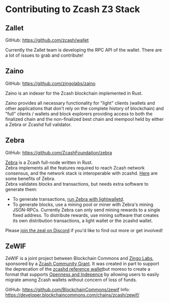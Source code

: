 # Contributing to Zcash Z3 Stack

## Zallet

GitHub: https://github.com/zcash/wallet

Currently the Zallet team is developing the RPC API of the wallet. There are a 
lot of issues to grab and contribute!


## Zaino 

GitHub: https://github.com/zingolabs/zaino

Zaino is an indexer for the Zcash blockchain implemented in Rust.

Zaino provides all necessary functionality for "light" clients (wallets and other 
applications that don't rely on the complete history of blockchain) and "full" 
clients / wallets and block explorers providing access to both the finalized chain
and the non-finalized best chain and mempool held by either a Zebra or Zcashd 
full validator.

## Zebra

GitHub: https://github.com/ZcashFoundation/zebra

[Zebra](https://zebra.zfnd.org/) is a Zcash full-node written in Rust.  
Zebra implements all the features required to reach Zcash network consensus, 
and the network stack is interoperable with zcashd. [Here](https://docs.rs/zebrad/latest/zebrad/index.html#zebra-advantages) 
are some benefits of Zebra.  
Zebra validates blocks and transactions, but needs extra software to generate them:

* To generate transactions, [run Zebra with lightwalletd](https://zebra.zfnd.org/user/lightwalletd.html).  
* To generate blocks, use a mining pool or miner with Zebra's mining JSON-RPCs. Currently Zebra can only send mining rewards to a single fixed address. To distribute rewards, use mining software that creates its own distribution transactions, a light wallet or the zcashd wallet.

Please [join the zeal on Discord](https://discord.gg/na6QZNd) if you'd like to find out more or get involved\!

## ZeWIF

ZeWIF is a joint project between Blockchain Commons and [Zingo Labs](https://zingolabs.org/), 
sponsored by a [Zcash Community Grant](https://zcashcommunitygrants.org/). 
It was created in part to support the deprecation of the 
[zcashd reference wallet](https://z.cash/ecosystem/zcashd/)but moreso to create 
a format that supports [Openness and Indepence](https://developer.blockchaincommons.com/principles/) 
by allowing users to easily migrate among Zcash wallets without concern of loss 
of funds.

GitHub: https://github.com/BlockchainCommons/zewif
Info: https://developer.blockchaincommons.com/chains/zcash/zewif/


